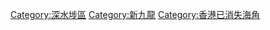{{commonscat|Lai Chi Kok}}
{{catmore}}
[[Category:深水埗區|Category:深水埗區]]
[[Category:新九龍|Category:新九龍]]
[[Category:香港已消失海角|Category:香港已消失海角]]